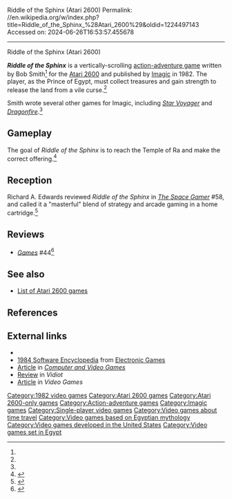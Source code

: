 Riddle of the Sphinx (Atari 2600)
Permalink: //en.wikipedia.org/w/index.php?title=Riddle_of_the_Sphinx_%28Atari_2600%29&oldid=1224497143
Accessed on: 2024-06-26T16:53:57.455678



------
Riddle of the Sphinx (Atari 2600)
{{Infobox video game
| title = Riddle of the Sphinx
| image = File:Riddle_of_the_Sphinx_1982_Atari_2600_Cover_Art.jpg
| alt = 
| caption = 
| developer = [[Imagic]]
| publisher = Imagic
| designer = Bob Smith<ref name="giantlist">{{cite web|title=The Giant List of Classic Game Programmers|url=https://dadgum.com/giantlist/ |last1=Hague |first1=James}}</ref>
| released = 1982
| genre = [[Action-adventure game|Action-adventure]]
| modes = [[Single-player video game|Single-player]]
| platforms = [[Atari 2600]]
}}

'''''Riddle of the Sphinx''''' is a vertically-scrolling [[action-adventure game]] written by Bob Smith<ref name=giantlist/> for the [[Atari 2600]] and published by [[Imagic]] in 1982. The player, as the Prince of Egypt, must collect treasures and gain strength to release the land from a vile curse.<ref name="SG"/>

Smith wrote several other games for Imagic, including ''[[Star Voyager (Atari 2600)|Star Voyager]]'' and ''[[Dragonfire (video game)|Dragonfire]]''.<ref name=giantlist/>

==Gameplay==
The goal of ''Riddle of the Sphinx'' is to reach the Temple of Ra and make the correct offering.<ref name="manual">{{cite web |title=Riddle of the Sphinx Manual |url=https://archive.org/details/Riddle_of_the_Sphinx_1982_Imagic |website=archive.org |publisher=Imagic |date=1982}}</ref>

==Reception==
Richard A. Edwards reviewed ''Riddle of the Sphinx'' in ''[[The Space Gamer]]'' #58, and called it a "masterful" blend of strategy and arcade gaming in a home cartridge.<ref name="SG">{{cite journal|last=Edwards |first=Richard A. |date=December 1982 |title=Capsule Reviews|journal=[[The Space Gamer]]|publisher=[[Steve Jackson Games]]|issue=58|pages=48–49}}</ref>

==Reviews==
* ''[[Games (magazine)|Games]]'' #44<ref>{{cite web | url=https://archive.org/details/games-44-1983-october/page/n59/mode/2up | title=GAMES Magazine #44 | date=October 1983}}</ref>

==See also==
{{Portal|Video games}}
* [[List of Atari 2600 games]]

==References==
{{reflist}}

==External links==
* {{atarimania|id=7712}}
* [https://archive.org/stream/RetroGameMagazineOneShots/1984%20Software%20Encyclopedia%20%281983%29%20Over%20900%20Descriptions%20and%20Ratings#page/n97/mode/2up 1984 Software Encyclopedia] from [[Electronic Games]]
* [https://archive.org/details/ComputerAndVideoGamesIssue014Dec82/page/n23/mode/2up Article] in ''[[Computer and Video Games]]''
* [https://archive.org/details/vidiotmagazine_202003/Vidiot%2002%20%28Feb-Mar%201983%29%20Inside%20Atari%27s%20E.T.%20Game/page/n47/mode/2up Review] in ''Vidiot''
* [https://archive.org/details/video-games-volume-1-number-7-april-1983/page/66/mode/2up Article] in ''Video Games''

[[Category:1982 video games]]
[[Category:Atari 2600 games]]
[[Category:Atari 2600-only games]]
[[Category:Action-adventure games]]
[[Category:Imagic games]]
[[Category:Single-player video games]]
[[Category:Video games about time travel]]
[[Category:Video games based on Egyptian mythology]]
[[Category:Video games developed in the United States]]
[[Category:Video games set in Egypt]]

{{atari-console-stub}}
{{action-videogame-stub}}
